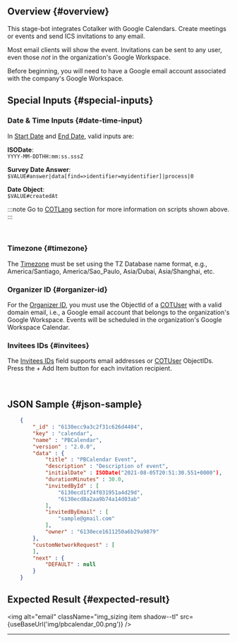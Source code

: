 

## Overview {#overview}

This stage-bot integrates Cotalker with Google Calendars. Create meetings or events and send ICS invitations to any email. 

Most email clients will show the event. Invitations can be sent to any user, even those _not_ in the organization's Google Workspace.

Before beginning, you will need to have a Google email account associated with the company's Google Workspace.

## Special Inputs {#special-inputs}

<div className="alert alert--secondary">

### Date & Time Inputs {#date-time-input}
In [Start Date](#4-start-date-key-initialdate) and [End Date](#5-end-date-key-enddate), valid inputs are:

<div className="padding-left--lg">

**ISODate**: <br/>
`YYYY-MM-DDTHH:mm:ss.sssZ`

**Survey Date Answer**:<br/>
`$VALUE#answer|data[find=>identifier=myidentifier]|process|0`

**Date Object**:<br/>
`$VALUE#createdAt`

:::note
Go to [COTLang](/docs/documentation/automation/cotlang/admin_cotlang) section for more information on scripts shown above.
:::

</div>
<br/>

### Timezone {#timezone}
The [Timezone](#7-timezone-key-timezone) must be set using the TZ Database name format, e.g., America/Santiago, America/Sao_Paulo, Asia/Dubai, Asia/Shanghai, etc.

### Organizer ID {#organizer-id}
For the [Organizer ID](#8-organizer-id-key-organizer), you must use the ObjectId of a [COTUser](docs/documentation/models/users/model_users) with a valid domain email, i.e., a Google email account that belongs to the organization's Google Workspace. Events will be scheduled in the organization's Google Workspace Calendar.

### Invitees IDs {#invitees}
The [Invitees IDs](#9-invitees-ids-key-invitedbyid) field supports email addresses or [COTUser](/docs/documentation/models/users/model_users) ObjectIDs. Press the <span className="badge badge--primary">+ Add Item</span> button for each invitation recipient. 

</div>
<br/>


## JSON Sample {#json-sample}

```json
    {
        "_id" : "6130ecc9a3c2f31c626d4404", 
        "key" : "calendar", 
        "name" : "PBCalendar", 
        "version" : "2.0.0", 
        "data" : {
            "title" : "PBCalendar Event", 
            "description" : "Description of event", 
            "initialDate" : ISODate("2021-08-05T20:51:30.551+0000"), 
            "durationMinutes" : 30.0, 
            "invitedById" : [
                "6130ecd1f24f031951a4d29d", 
                "6130ecd8a2aa9b74a14d03ab"
            ], 
            "invitedByEmail" : [
                "sample@gmail.com"
            ], 
            "owner" : "6130ece1611250a6b29a9879"
        }, 
        "customNetworkRequest" : [
        ], 
        "next" : {
            "DEFAULT" : null
        }
    }
```

## Expected Result {#expected-result}

<img alt="email" className="img_sizing item shadow--tl" src={useBaseUrl('img/pbcalendar_00.png')} />
<br/>


--------

